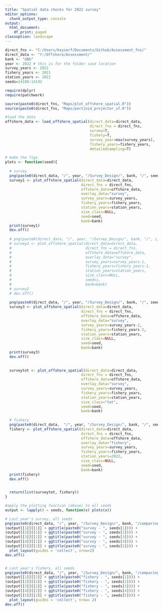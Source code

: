 ```yaml
---
title: "Spatial data checks for 2022 survey"
editor_options:
  chunk_output_type: console
output:
  html_document:
    df_print: paged
classoption: landscape
---
```


```r
direct_fns <- "C:/Users/keyserf/Documents/Github/Assessment_fns/"
direct_data <- "Y:/Offshore/Assessment/"
bank <- "GBb"
year <- 2022 # this is for the folder save location
survey_years <- 2021
fishery_years <- 2021
station_years <- 2022
seeds=14188:14192

require(dplyr)
require(patchwork)

source(paste0(direct_fns, "Maps/plot_offshore_spatial.R"))
source(paste0(direct_fns, "Maps/pectinid_projector_sf.R"))
```

```r
#load the data
offshore_data <- load_offshore_spatial(direct_data=direct_data,
                                       direct_fns = direct_fns,
                                       survey=T,
                                       fishery=T,
                                       survey_year=max(survey_years),
                                       fishery_years=fishery_years, 
                                       detailedsampling=T)

# make the figs
plots <- function(seed){
  
  # survey
  png(paste0(direct_data, "/", year, "/Survey_Design/", bank, "/", seed, "/survey1.png"), height=6, width=12, units="in", res=400)
  survey1 <- plot_offshore_spatial(direct_data=direct_data,
                                   direct_fns = direct_fns,
                                   offshore_data=offshore_data,
                                   overlay_data="survey",
                                   survey_years=survey_years,
                                   fishery_years=fishery_years,
                                   station_years=station_years,
                                   size_class=NULL,
                                   seed=seed,
                                   bank=bank)
  print(survey1)
  dev.off()
  
  # png(paste0(direct_data, "/", year, "/Survey_Design/", bank, "/", i, "/survey2.png"), height=6, width=12, units="in", res=400)
  # survey2 <- plot_offshore_spatial(direct_data=direct_data,
  #                                  direct_fns = direct_fns,
  #                                  offshore_data=offshore_data,
  #                                  overlay_data="survey",
  #                                  survey_years=survey_years-1,
  #                                  fishery_years=fishery_years-1,
  #                                  station_years=station_years,
  #                                  size_class=NULL,
  #                                  seed=i,
  #                                  bank=bank)
  # survey2
  # dev.off()
  
  png(paste0(direct_data, "/", year, "/Survey_Design/", bank, "/", seed, "/survey3.png"), height=6, width=12, units="in", res=400)
  survey3 <- plot_offshore_spatial(direct_data=direct_data,
                                   direct_fns = direct_fns,
                                   offshore_data=offshore_data,
                                   overlay_data="survey",
                                   survey_years=survey_years-2,
                                   fishery_years=fishery_years-2,
                                   station_years=station_years,
                                   size_class=NULL,
                                   seed=seed,
                                   bank=bank)
  print(survey3)
  dev.off()
  
  
  surveytot <- plot_offshore_spatial(direct_data=direct_data,
                                   direct_fns = direct_fns,
                                   offshore_data=offshore_data,
                                   overlay_data="survey",
                                   survey_years=survey_years,
                                   fishery_years=fishery_years,
                                   station_years=station_years,
                                   size_class="tot",
                                   seed=seed,
                                   bank=bank)
  
  # fishery
  png(paste0(direct_data,  "/", year, "/Survey_Design/", bank, "/", seed, "/fishery.png"), height=6, width=12, units="in", res=400)
  fishery <- plot_offshore_spatial(direct_data=direct_data,
                                   direct_fns = direct_fns,
                                   offshore_data=offshore_data,
                                   overlay_data="fishery",
                                   survey_years=survey_years,
                                   fishery_years=fishery_years,
                                   station_years=2022,
                                   size_class=NULL,
                                   seed=seed,
                                   bank=bank)
  print(fishery)
  dev.off()

  
  return(list(surveytot, fishery))
}  

#apply the plotting function (above) to all seeds
output <- lapply(X = seeds, function(x) plots(x))

# Last year's survey, all seeds
png(paste0(direct_data, "/", year, "/Survey_Design/", bank, "/comparing_designs_w_survey.png"), height=8, width=16, units="in", res=400)
(output[[1]][[1]] + ggtitle(paste0("survey - ", seeds[1]))) +
(output[[2]][[1]] + ggtitle(paste0("survey - ", seeds[2]))) +
(output[[3]][[1]] + ggtitle(paste0("survey - ", seeds[3]))) +
(output[[4]][[1]] + ggtitle(paste0("survey - ", seeds[4]))) +
(output[[5]][[1]] + ggtitle(paste0("survey - ", seeds[5]))) + 
  plot_layout(guides = 'collect', nrow=2)
dev.off()


# Last year's fishery, all seeds
png(paste0(direct_data, "/", year, "/Survey_Design/", bank, "/comparing_designs_w_fishery.png"), height=8, width=16, units="in", res=400)
(output[[1]][[2]] + ggtitle(paste0("fishery - ", seeds[1]))) +
(output[[2]][[2]] + ggtitle(paste0("fishery - ", seeds[2]))) +
(output[[3]][[2]] + ggtitle(paste0("fishery - ", seeds[3]))) +
(output[[4]][[2]] + ggtitle(paste0("fishery - ", seeds[4]))) +
(output[[5]][[2]] + ggtitle(paste0("fishery - ", seeds[5]))) +
  plot_layout(guides = 'collect', nrow= 2)
dev.off()

```
